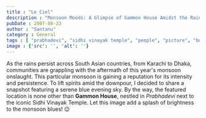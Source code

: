 ```yaml
---
title : "Le Ciel"
description : "Monsoon Moods: A Glimpse of Gammon House Amidst the Rain"
pubDate : 2007-08-23
author : "Santanu"
category : General
tags : [ "prabhadevi", "sidhi vinayak temple", "people", "picture", "bombay", "moon", "monsoon", "sky", "gammon house", "rain",]
image : {'src': '', 'alt': ''}
---
```

As the rains persist across South Asian countries, from Karachi to Dhaka, communities are grappling with the aftermath of this year's monsoon onslaught. This particular monsoon is gaining a reputation for its intensity and persistence. To lift spirits amid the downpour, I decided to share a snapshot featuring a serene blue evening sky. By the way, the featured location is none other than **Gammon House**, nestled in *Prabhadevi* next to the iconic Sidhi Vinayak Temple. Let this image add a splash of brightness to the monsoon blues! 😉